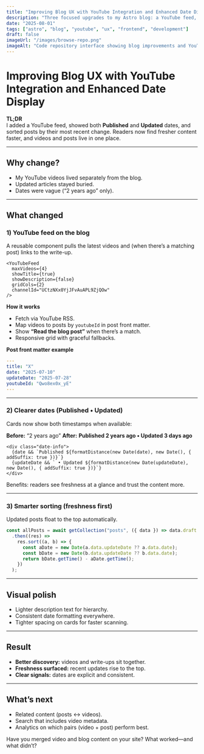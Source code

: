 ```yaml
---
title: "Improving Blog UX with YouTube Integration and Enhanced Date Display"
description: "Three focused upgrades to my Astro blog: a YouTube feed, clearer publish/update dates, and smarter sorting so fresh content surfaces first."
date: "2025-08-01"
tags: ["astro", "blog", "youtube", "ux", "frontend", "development"]
draft: false
imageUrl: "/images/browse-repo.png"
imageAlt: "Code repository interface showing blog improvements and YouTube integration"
---
```


# Improving Blog UX with YouTube Integration and Enhanced Date Display

**TL;DR**  
I added a YouTube feed, showed both **Published** and **Updated** dates, and sorted posts by their most recent change. Readers now find fresher content faster, and videos and posts live in one place.

---

## Why change?

- My YouTube videos lived separately from the blog.  
- Updated articles stayed buried.  
- Dates were vague (“2 years ago” only).

---

## What changed

### 1) YouTube feed on the blog
A reusable component pulls the latest videos and (when there’s a matching post) links to the write-up.

```astro
<YouTubeFeed
  maxVideos={4}
  showTitle={true}
  showDescription={false}
  gridCols={2}
  channelId="UCtzNXx0YjJFvAuAPL9ZjQOw"
/>
```

**How it works**

* Fetch via YouTube RSS.
* Map videos to posts by `youtubeId` in post front matter.
* Show **“Read the blog post”** when there’s a match.
* Responsive grid with graceful fallbacks.

**Post front matter example**

```yaml
---
title: "X"
date: "2025-07-10"
updateDate: "2025-07-28"
youtubeId: "Qwo8ex0x_yE"
---
```

---

### 2) Clearer dates (Published • Updated)

Cards now show both timestamps when available:

**Before:** “2 years ago”
**After:** **Published 2 years ago • Updated 3 days ago**

```astro
<div class="date-info">
  {date && `Published ${formatDistance(new Date(date), new Date(), { addSuffix: true })}`}
  {updateDate && ` • Updated ${formatDistance(new Date(updateDate), new Date(), { addSuffix: true })}`}
</div>
```

Benefits: readers see freshness at a glance and trust the content more.

---

### 3) Smarter sorting (freshness first)

Updated posts float to the top automatically.

```typescript
const allPosts = await getCollection("posts", ({ data }) => data.draft !== true)
  .then((res) =>
    res.sort((a, b) => {
      const aDate = new Date(a.data.updateDate ?? a.data.date);
      const bDate = new Date(b.data.updateDate ?? b.data.date);
      return bDate.getTime() - aDate.getTime();
    })
  );
```

---

## Visual polish

* Lighter description text for hierarchy.
* Consistent date formatting everywhere.
* Tighter spacing on cards for faster scanning.

---

## Result

* **Better discovery:** videos and write-ups sit together.
* **Freshness surfaced:** recent updates rise to the top.
* **Clear signals:** dates are explicit and consistent.

---

## What’s next

* Related content (posts ↔︎ videos).
* Search that includes video metadata.
* Analytics on which pairs (video + post) perform best.

Have you merged video and blog content on your site? What worked—and what didn’t?

